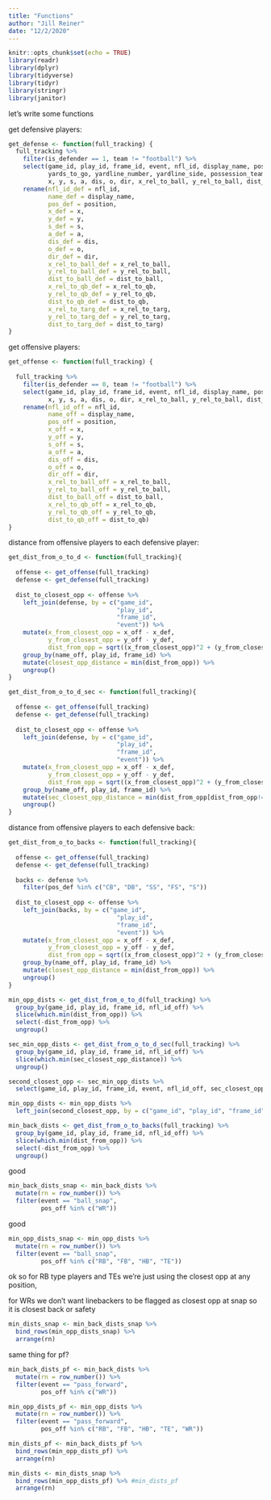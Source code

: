 ```yaml
---
title: "Functions"
author: "Jill Reiner"
date: "12/2/2020"
---
```


```r
knitr::opts_chunk$set(echo = TRUE)
library(readr)
library(dplyr)
library(tidyverse)
library(tidyr)
library(stringr)
library(janitor)
```

let's write some functions

get defensive players:
```r
get_defense <- function(full_tracking) {
  full_tracking %>%
    filter(is_defender == 1, team != "football") %>%
    select(game_id, play_id, frame_id, event, nfl_id, display_name, position, defensive_team,
           yards_to_go, yardline_number, yardline_side, possession_team, epa, 
           x, y, s, a, dis, o, dir, x_rel_to_ball, y_rel_to_ball, dist_to_ball, x_rel_to_qb, y_rel_to_qb, dist_to_qb, x_rel_to_targ, y_rel_to_targ, dist_to_targ, x_targ, y_targ) %>%
    rename(nfl_id_def = nfl_id,
           name_def = display_name,
           pos_def = position,
           x_def = x,
           y_def = y,
           s_def = s,
           a_def = a,
           dis_def = dis,
           o_def = o,
           dir_def = dir,
           x_rel_to_ball_def = x_rel_to_ball,
           y_rel_to_ball_def = y_rel_to_ball, 
           dist_to_ball_def = dist_to_ball,
           x_rel_to_qb_def = x_rel_to_qb,
           y_rel_to_qb_def = y_rel_to_qb,
           dist_to_qb_def = dist_to_qb,
           x_rel_to_targ_def = x_rel_to_targ,
           y_rel_to_targ_def = y_rel_to_targ,
           dist_to_targ_def = dist_to_targ)
}
```

get offensive players:
```r
get_offense <- function(full_tracking) {
  
  full_tracking %>%
    filter(is_defender == 0, team != "football") %>%
    select(game_id, play_id, frame_id, event, nfl_id, display_name, position, is_targ_receiver, route,
           x, y, s, a, dis, o, dir, x_rel_to_ball, y_rel_to_ball, dist_to_ball, x_rel_to_qb, y_rel_to_qb, dist_to_qb) %>%
    rename(nfl_id_off = nfl_id,
           name_off = display_name,
           pos_off = position,
           x_off = x,
           y_off = y,
           s_off = s,
           a_off = a,
           dis_off = dis,
           o_off = o,
           dir_off = dir,
           x_rel_to_ball_off = x_rel_to_ball,
           y_rel_to_ball_off = y_rel_to_ball, 
           dist_to_ball_off = dist_to_ball,
           x_rel_to_qb_off = x_rel_to_qb,
           y_rel_to_qb_off = y_rel_to_qb,
           dist_to_qb_off = dist_to_qb)
}
```

distance from offensive players to each defensive player:
```r
get_dist_from_o_to_d <- function(full_tracking){
  
  offense <- get_offense(full_tracking)
  defense <- get_defense(full_tracking)
  
  dist_to_closest_opp <- offense %>%
    left_join(defense, by = c("game_id",
                              "play_id",
                              "frame_id",
                              "event")) %>%
    mutate(x_from_closest_opp = x_off - x_def,
           y_from_closest_opp = y_off - y_def,
           dist_from_opp = sqrt((x_from_closest_opp)^2 + (y_from_closest_opp)^2)) %>%
    group_by(name_off, play_id, frame_id) %>%
    mutate(closest_opp_distance = min(dist_from_opp)) %>%
    ungroup()
}
```

```r
get_dist_from_o_to_d_sec <- function(full_tracking){
  
  offense <- get_offense(full_tracking)
  defense <- get_defense(full_tracking)
  
  dist_to_closest_opp <- offense %>%
    left_join(defense, by = c("game_id",
                              "play_id",
                              "frame_id",
                              "event")) %>%
    mutate(x_from_closest_opp = x_off - x_def,
           y_from_closest_opp = y_off - y_def,
           dist_from_opp = sqrt((x_from_closest_opp)^2 + (y_from_closest_opp)^2)) %>%
    group_by(name_off, play_id, frame_id) %>%
    mutate(sec_closest_opp_distance = min(dist_from_opp[dist_from_opp!=min(dist_from_opp)])) %>%
    ungroup()
}
```

distance from offensive players to each defensive back:
```r
get_dist_from_o_to_backs <- function(full_tracking){
  
  offense <- get_offense(full_tracking)
  defense <- get_defense(full_tracking)
  
  backs <- defense %>%
    filter(pos_def %in% c("CB", "DB", "SS", "FS", "S"))
  
  dist_to_closest_opp <- offense %>%
    left_join(backs, by = c("game_id",
                              "play_id",
                              "frame_id",
                              "event")) %>%
    mutate(x_from_closest_opp = x_off - x_def,
           y_from_closest_opp = y_off - y_def,
           dist_from_opp = sqrt((x_from_closest_opp)^2 + (y_from_closest_opp)^2)) %>%
    group_by(name_off, play_id, frame_id) %>%
    mutate(closest_opp_distance = min(dist_from_opp)) %>%
    ungroup()
}
```

```r
min_opp_dists <- get_dist_from_o_to_d(full_tracking) %>%
  group_by(game_id, play_id, frame_id, nfl_id_off) %>%
  slice(which.min(dist_from_opp)) %>%
  select(-dist_from_opp) %>%
  ungroup()
```

```r
sec_min_opp_dists <- get_dist_from_o_to_d_sec(full_tracking) %>%
  group_by(game_id, play_id, frame_id, nfl_id_off) %>%
  slice(which.min(sec_closest_opp_distance)) %>%
  ungroup()
```

```r
second_closest_opp <- sec_min_opp_dists %>%
  select(game_id, play_id, frame_id, event, nfl_id_off, sec_closest_opp_distance)

min_opp_dists <- min_opp_dists %>%
  left_join(second_closest_opp, by = c("game_id", "play_id", "frame_id", "event", "nfl_id_off"))
```

```r
min_back_dists <- get_dist_from_o_to_backs(full_tracking) %>%
  group_by(game_id, play_id, frame_id, nfl_id_off) %>%
  slice(which.min(dist_from_opp)) %>%
  select(-dist_from_opp) %>%
  ungroup()
```

good
```r
min_back_dists_snap <- min_back_dists %>%
  mutate(rn = row_number()) %>%
  filter(event == "ball_snap",
         pos_off %in% c("WR"))
```

good
```r
min_opp_dists_snap <- min_opp_dists %>%
  mutate(rn = row_number()) %>%
  filter(event == "ball_snap",
         pos_off %in% c("RB", "FB", "HB", "TE"))
```

ok so for RB type players and TEs we're just using the closest opp at any position,

for WRs we don't want linebackers to be flagged as closest opp at snap so it is closest back or safety
```r
min_dists_snap <- min_back_dists_snap %>%
  bind_rows(min_opp_dists_snap) %>%
  arrange(rn)
```

same thing for pf?
```r
min_back_dists_pf <- min_back_dists %>%
  mutate(rn = row_number()) %>%
  filter(event == "pass_forward",
         pos_off %in% c("WR"))
```

```r
min_opp_dists_pf <- min_opp_dists %>%
  mutate(rn = row_number()) %>%
  filter(event == "pass_forward",
         pos_off %in% c("RB", "FB", "HB", "TE", "WR"))
```

```r
min_dists_pf <- min_back_dists_pf %>%
  bind_rows(min_opp_dists_pf) %>%
  arrange(rn)
```

```r
min_dists <- min_dists_snap %>%
  bind_rows(min_opp_dists_pf) %>% #min_dists_pf
  arrange(rn)
```



